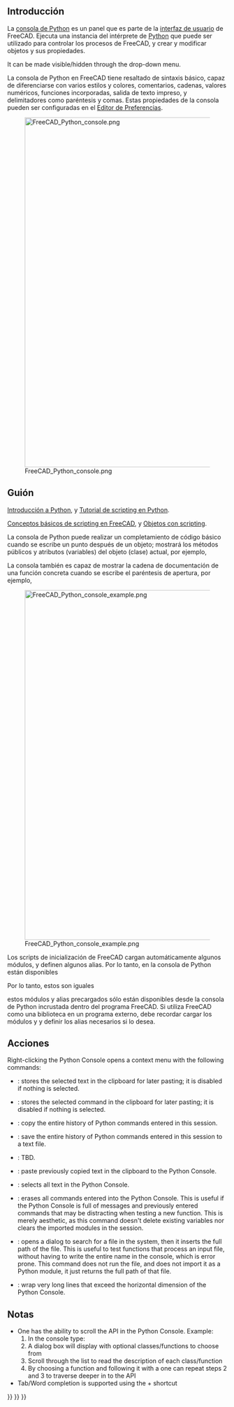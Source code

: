 <languages/>
{{TOCright}}

<span id="Introduction"></span>
== Introducción ==

La [[Python console/es|consola de Python]] es un panel que es parte de la [[interface/es|interfaz de usuario]] de FreeCAD. Ejecuta una instancia del intérprete de [[Python/es|Python]] que puede ser utilizado para controlar los procesos de FreeCAD, y crear y modificar objetos y sus propiedades. 

It can be made visible/hidden through the {{MenuCommand|View → Panels → Python Console}} drop-down menu.

La consola de Python en FreeCAD tiene resaltado de sintaxis básico, capaz de diferenciarse con varios estilos y colores, comentarios, cadenas, valores numéricos, funciones incorporadas, salida de texto impreso, y delimitadores como paréntesis y comas. Estas propiedades de la consola pueden ser configuradas en el [[Preferences_Editor/es|Editor de Preferencias]].

[[File:FreeCAD_Python_console.png|800px]]

{{Caption|La consola de Python mostrando mensajes cuando FreeCAD acaba de iniciarse.}}

<span id="Scripting"></span>
== Guión ==

{{Emphasis|Para principiantes absolutos, ver:}} [[Introduction to Python/es|Introducción a Python]], y [[Python scripting tutorial/es|Tutorial de scripting en Python]].

{{Emphasis|Ver también:}} [[FreeCAD Scripting Basics/es|Conceptos básicos de scripting en FreeCAD]], y [[Scripted objects/es|Objetos con scripting]].

La consola de Python puede realizar un completamiento de código básico cuando se escribe un punto después de un objeto; mostrará los métodos públicos y atributos (variables) del objeto (clase) actual, por ejemplo, {{incode|obj.}}

La consola también es capaz de mostrar la cadena de documentación de una función concreta cuando se escribe el paréntesis de apertura, por ejemplo, {{incode|function(}}

[[File:FreeCAD_Python_console_example.png|800px]]

{{Caption|Ejemplo de código Python que produce objetos en la vista 3D.}}

Los scripts de inicialización de FreeCAD cargan automáticamente algunos módulos, y definen algunos alias. Por lo tanto, en la consola de Python están disponibles

{{Code|code=
App = FreeCAD
Gui = FreeCADGui
}}

Por lo tanto, estos son iguales

{{Code|code=
App.newDocument()
FreeCAD.newDocument()
}}

{{Emphasis|Nota:}} estos módulos y alias precargados sólo están disponibles desde la consola de Python incrustada dentro del programa FreeCAD. Si utiliza FreeCAD como una biblioteca en un programa externo, debe recordar cargar los módulos {{incode|FreeCAD}} y {{incode|FreeCADGui}} y definir los alias necesarios si lo desea.

<span id="Context_menu"></span>
<div class="mw-translate-fuzzy">
== Acciones ==
</div>

Right-clicking the Python Console opens a context menu with the following commands: 
* {{MenuCommand|Copy}}: stores the selected text in the clipboard for later pasting; it is disabled if nothing is selected.
* {{MenuCommand|Copy Command}}: stores the selected command in the clipboard for later pasting; it is disabled if nothing is selected.
* {{MenuCommand|Copy History}}: copy the entire history of Python commands entered in this session.
* {{MenuCommand|Save History As…}}: save the entire history of Python commands entered in this session to a text file.
* {{MenuCommand|Save History}}: TBD.
* {{MenuCommand|Paste}}: paste previously copied text in the clipboard to the Python Console.
* {{MenuCommand|Select All}}: selects all text in the Python Console.
* {{MenuCommand|Clear Console}}: erases all commands entered into the Python Console. This is useful if the Python Console is full of messages and previously entered commands that may be distracting when testing a new function. This is merely aesthetic, as this command doesn't delete existing variables nor clears the imported modules in the session.
* {{MenuCommand|Insert File Name…}}: opens a dialog to search for a file in the system, then it inserts the full path of the file. This is useful to test functions that process an input file, without having to write the entire name in the console, which is error prone. This command does not run the file, and does not import it as a Python module, it just returns the full path of that file.
* {{MenuCommand|Word Wrap}}: wrap very long lines that exceed the horizontal dimension of the Python Console.

<span id="Notes"></span>
==Notas==

* One has the ability to scroll the API in the Python Console. Example: 
*# In the console type: {{incode|FreeCAD.}}
*# A dialog box will display with optional classes/functions to choose from
*# Scroll through the list to read the description of each class/function
*# By choosing a function and following it with a {{incode|.}} one can repeat steps 2 and 3 to traverse deeper in to the API
* Tab/Word completion is supported using the {{KEY|Ctrl}}+{{KEY|Space}} shortcut 


{{Interface navi{{#translation:}}}}
{{Std Base navi{{#translation:}}}}
{{Userdocnavi{{#translation:}}}}